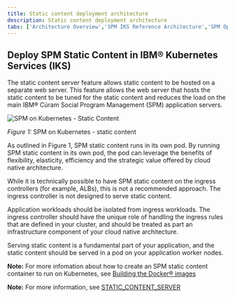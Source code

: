 ```yaml
---
title: Static content deployment architecture
description: Static content deployment architecture
tabs: ['Architecture Overview','SPM IKS Reference Architecture','SPM OpenShift Reference Architecture','Dev Workstation','Static Content']
---
```


## Deploy SPM Static Content in IBM® Kubernetes Services (IKS)

The static content server feature allows static content to be hosted on a separate web server.
This feature allows the web server that hosts the static content to be tuned for the static content and
reduces the load on the main IBM® Cúram Social Program Management (SPM) application servers.

![SPM on Kubernetes - Static Content](../../../images/spm_static_content_on_kubernetes.png)
<Caption>

*Figure 1:* SPM on Kubernetes - static content

</Caption>

As outlined in Figure 1, SPM static content runs in its own pod. By running SPM static content in its own pod, the pod can leverage the benefits of flexibility, elasticity, efficiency and the strategic value offered by cloud native architecture.

While it is technically possible to have SPM static content on the ingress controllers (for example, ALBs), this is not a recommended approach. The ingress controller is not designed to serve static content.

Application workloads should be isolated from ingress workloads.
The ingress controller should have the unique role of handling the ingress rules that are defined in your cluster, and should be treated as part an infrastructure component of your cloud native architecture.

Serving static content is a fundamental part of your application, and the static content should be served in a pod on your application worker nodes.

<InlineNotification>

**Note:** For more infomation about how to create an SPM static content container to run on Kubernetes, see [Building the Docker® images](/build-images/build_images)

</InlineNotification>

<InlineNotification>

**Note:** For more information, see [STATIC_CONTENT_SERVER](https://www.ibm.com/docs/en/spm/8.0.1?topic=configuration-static-content-server)

</InlineNotification>
